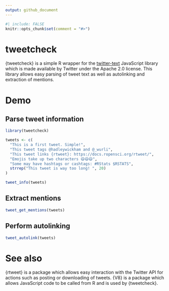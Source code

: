 ```yaml
---
output: github_document
---
```


```r
#| include: FALSE
knitr::opts_chunk$set(comment = "#>")
```

# tweetcheck

{tweetcheck} is a simple R wrapper for the [twitter-text](https://github.com/twitter/twitter-text) JavaScript library which
is made available by Twitter under the Apache 2.0 license. This library allows
easy parsing of tweet text as well as autolinking and extraction of mentions.

# Demo
## Parse tweet information

```r
library(tweetcheck)

tweets <- c(
  "This is a first tweet. Simple!",
  "This tweet tags @hadleywickham and @_wurli",
  "This tweet links {rtweet}: https://docs.ropensci.org/rtweet/",
  "Emojis take up two characters 😄😄😄",
  "Some may have hashtags or cashtags: #RStats $RSTATS",
  strrep("This tweet is way too long! ", 20)
)

tweet_info(tweets)
```

## Extract mentions
```r
tweet_get_mentions(tweets)
```

## Perform autolinking
```r
tweet_autolink(tweets)
```

# See also
{rtweet} is a package which allows easy interaction with the Twitter API for
actions such as posting or downloading of tweets. {V8} is a package which
allows JavaScript code to be called from R and is used by {tweetcheck}.